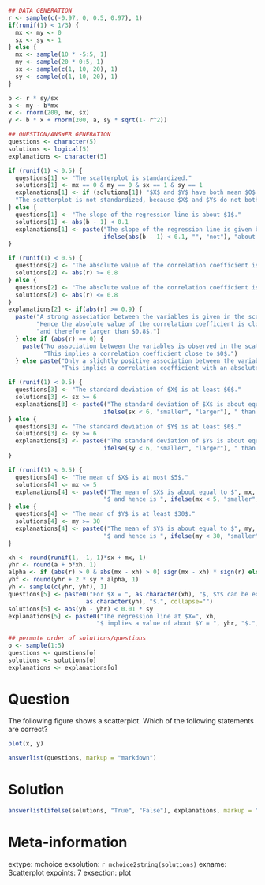 ```r
## DATA GENERATION
r <- sample(c(-0.97, 0, 0.5, 0.97), 1)
if(runif(1) < 1/3) {
  mx <- my <- 0
  sx <- sy <- 1
} else {
  mx <- sample(10 * -5:5, 1)
  my <- sample(20 * 0:5, 1)
  sx <- sample(c(1, 10, 20), 1)
  sy <- sample(c(1, 10, 20), 1)
}

b <- r * sy/sx
a <- my - b*mx
x <- rnorm(200, mx, sx)
y <- b * x + rnorm(200, a, sy * sqrt(1- r^2))

## QUESTION/ANSWER GENERATION
questions <- character(5)
solutions <- logical(5)
explanations <- character(5)

if (runif(1) < 0.5) {
  questions[1] <- "The scatterplot is standardized."
  solutions[1] <- mx == 0 & my == 0 & sx == 1 & sy == 1
  explanations[1] <- if (solutions[1]) "$X$ and $Y$ have both mean $0$ and variance $1$." else 
  "The scatterplot is not standardized, because $X$ and $Y$ do not both have mean $0$ and variance $1$."
} else {
  questions[1] <- "The slope of the regression line is about $1$."
  solutions[1] <- abs(b - 1) < 0.1
  explanations[1] <- paste("The slope of the regression line is given by $r \\cdot s_y/s_x$ and hence",
                           ifelse(abs(b - 1) < 0.1, "", "not"), "about equal to $1$.")
}

if (runif(1) < 0.5) {
  questions[2] <- "The absolute value of the correlation coefficient is at least $0.8$."
  solutions[2] <- abs(r) >= 0.8
} else {
  questions[2] <- "The absolute value of the correlation coefficient is at most $0.8$."
  solutions[2] <- abs(r) <= 0.8
}
explanations[2] <- if(abs(r) >= 0.9) {
  paste("A strong association between the variables is given in the scatterplot.",
        "Hence the absolute value of the correlation coefficient is close to $1$",
        "and therefore larger than $0.8$.") 
  } else if (abs(r) == 0) {
    paste("No association between the variables is observed in the scatterplot.",
          "This implies a correlation coefficient close to $0$.") 
  } else paste("Only a slightly positive association between the variables is observable in the scatterplot.",
               "This implies a correlation coefficient with an absolute value smaller than $0.8$.")

if (runif(1) < 0.5) {
  questions[3] <- "The standard deviation of $X$ is at least $6$."
  solutions[3] <- sx >= 6
  explanations[3] <- paste0("The standard deviation of $X$ is about equal to $", sx, "$ and is therefore ",
                           ifelse(sx < 6, "smaller", "larger"), " than $6$.")
} else {
  questions[3] <- "The standard deviation of $Y$ is at least $6$."
  solutions[3] <- sy >= 6
  explanations[3] <- paste0("The standard deviation of $Y$ is about equal to $", sy, "$ and is therefore ",
                           ifelse(sy < 6, "smaller", "larger"), " than $6$.")
}

if (runif(1) < 0.5) {
  questions[4] <- "The mean of $X$ is at most $5$."
  solutions[4] <- mx <= 5
  explanations[4] <- paste0("The mean of $X$ is about equal to $", mx, 
                           "$ and hence is ", ifelse(mx < 5, "smaller", "larger"), " than $5$.")
} else {
  questions[4] <- "The mean of $Y$ is at least $30$."
  solutions[4] <- my >= 30
  explanations[4] <- paste0("The mean of $Y$ is about equal to $", my, 
                           "$ and hence is ", ifelse(my < 30, "smaller", "larger"), " than $30$.")
}

xh <- round(runif(1, -1, 1)*sx + mx, 1)
yhr <- round(a + b*xh, 1)
alpha <- if (abs(r) > 0 & abs(mx - xh) > 0) sign(mx - xh) * sign(r) else 1
yhf <- round(yhr + 2 * sy * alpha, 1)
yh <- sample(c(yhr, yhf), 1)
questions[5] <- paste0("For $X = ", as.character(xh), "$, $Y$ can be expected to be about $", 
                      as.character(yh), "$.", collapse="")
solutions[5] <- abs(yh - yhr) < 0.01 * sy
explanations[5] <- paste0("The regression line at $X=", xh, 
                         "$ implies a value of about $Y = ", yhr, "$.", sep="")         
           
## permute order of solutions/questions
o <- sample(1:5)
questions <- questions[o]
solutions <- solutions[o]
explanations <- explanations[o]  
```

Question
========

The following figure shows a scatterplot. Which of the following statements are correct?
\
```r
plot(x, y)
```

```r
answerlist(questions, markup = "markdown")
```


Solution
========

```r
answerlist(ifelse(solutions, "True", "False"), explanations, markup = "markdown")
```


Meta-information
================
extype: mchoice
exsolution: `r mchoice2string(solutions)`
exname: Scatterplot
expoints: 7
exsection: plot
